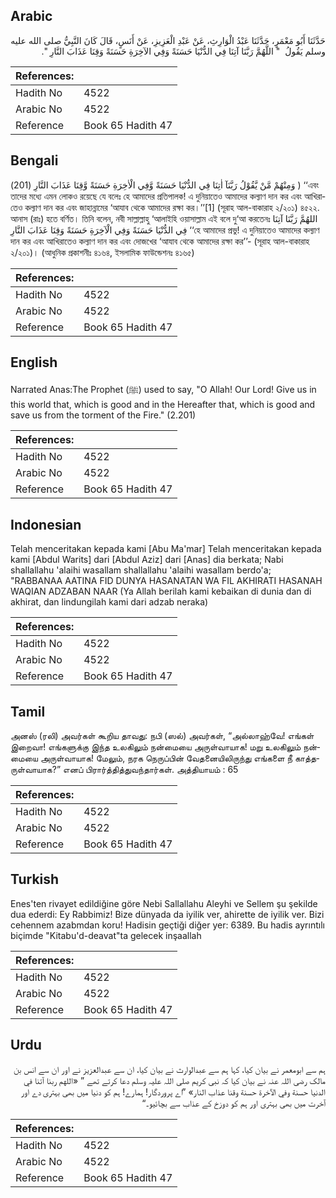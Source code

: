 ## Arabic


<div dir="rtl" lang="ar" style={{fontSize:'larger',backgroundColor:'#f8f9fa',padding:20}}>
حَدَّثَنَا أَبُو مَعْمَرٍ، حَدَّثَنَا عَبْدُ الْوَارِثِ، عَنْ عَبْدِ الْعَزِيزِ، عَنْ أَنَسٍ، قَالَ كَانَ النَّبِيُّ صلى الله عليه وسلم يَقُولُ ‏ "‏ اللَّهُمَّ رَبَّنَا آتِنَا فِي الدُّنْيَا حَسَنَةً وَفِي الآخِرَةِ حَسَنَةً وَقِنَا عَذَابَ النَّارِ ‏"‏‏.‏
</div>
<div style={{backgroundColor:'#f8f9fa',padding:20, marginBottom: 10}}><table> <thead> <tr> <th>References:</th> <th></th> </tr> </thead> <tbody><tr><td>Hadith No</td><td>4522</td></tr><tr><td>Arabic No</td><td>4522</td></tr><tr><td>Reference</td><td>Book 65 Hadith 47</td></tr></tbody></table></div>

## Bengali


<div dir="ltr" lang="bn" style={{fontSize:'larger',backgroundColor:'#f8f9fa',padding:20}}>
وَمِنْهُمْ مَّنْ يَّقُوْلُ رَبَّنَآ اٰتِنَا فِي الدُّنْيَا حَسَنَةً وَّفِي الْاٰخِرَةِ حَسَنَةً وَّقِنَا عَذَابَ النَّارِ (201) ) ‘‘এবং তাদের মধ্যে এমন লোকও রয়েছে যে বলেঃ হে আমাদের প্রতিপালক! এ দুনিয়াতেও আমাদের কল্যাণ দান কর এবং আখিরাতেও কল্যাণ দান কর এবং জাহান্নামের ‘আযাব থেকে আমাদের রক্ষা কর।’’[1] (সূরাহ আল-বাকারাহ ২/২০১) ৪৫২২. আনাস (রাঃ) হতে বর্ণিত। তিনি বলেন, নবী সাল্লাল্লাহু ‘আলাইহি ওয়াসাল্লাম এই বলে দু‘আ করতেনঃ اللهُمَّ رَبَّنَا آتِنَا فِي الدُّنْيَا حَسَنَةً وَفِي الْآخِرَةِ حَسَنَةً وَقِنَا عَذَابَ النَّارِ ‘‘হে আমাদের প্রভু! এ দুনিয়াতেও আমাদের কল্যাণ দান কর এবং আখিরাতেও কল্যাণ দান কর এবং দোজখের ‘আযাব থেকে আমাদের রক্ষা কর’’- (সূরাহ আল-বাকারাহ ২/২০১)। (আধুনিক প্রকাশনীঃ ৪১৬৪, ইসলামিক ফাউন্ডেশনঃ ৪১৬৫)
</div>
<div style={{backgroundColor:'#f8f9fa',padding:20, marginBottom: 10}}><table> <thead> <tr> <th>References:</th> <th></th> </tr> </thead> <tbody><tr><td>Hadith No</td><td>4522</td></tr><tr><td>Arabic No</td><td>4522</td></tr><tr><td>Reference</td><td>Book 65 Hadith 47</td></tr></tbody></table></div>

## English


<div dir="ltr" lang="en" style={{fontSize:'larger',backgroundColor:'#f8f9fa',padding:20}}>
Narrated Anas:The Prophet (ﷺ) used to say, "O Allah! Our Lord! Give us in this world that, which is good and in the Hereafter that, which is good and save us from the torment of the Fire." (2.201)
</div>
<div style={{backgroundColor:'#f8f9fa',padding:20, marginBottom: 10}}><table> <thead> <tr> <th>References:</th> <th></th> </tr> </thead> <tbody><tr><td>Hadith No</td><td>4522</td></tr><tr><td>Arabic No</td><td>4522</td></tr><tr><td>Reference</td><td>Book 65 Hadith 47</td></tr></tbody></table></div>

## Indonesian


<div dir="ltr" lang="id" style={{fontSize:'larger',backgroundColor:'#f8f9fa',padding:20}}>
Telah menceritakan kepada kami [Abu Ma'mar] Telah menceritakan kepada kami [Abdul Warits] dari [Abdul Aziz] dari [Anas] dia berkata; Nabi shallallahu 'alaihi wasallam shallallahu 'alaihi wasallam berdo'a; "RABBANAA AATINA FID DUNYA HASANATAN WA FIL AKHIRATI HASANAH WAQIAN ADZABAN NAAR (Ya Allah berilah kami kebaikan di dunia dan di akhirat, dan lindungilah kami dari adzab neraka)
</div>
<div style={{backgroundColor:'#f8f9fa',padding:20, marginBottom: 10}}><table> <thead> <tr> <th>References:</th> <th></th> </tr> </thead> <tbody><tr><td>Hadith No</td><td>4522</td></tr><tr><td>Arabic No</td><td>4522</td></tr><tr><td>Reference</td><td>Book 65 Hadith 47</td></tr></tbody></table></div>

## Tamil


<div dir="ltr" lang="ta" style={{fontSize:'larger',backgroundColor:'#f8f9fa',padding:20}}>
அனஸ் (ரலி) அவர்கள் கூறிய தாவது: நபி (ஸல்) அவர்கள், “அல்லாஹ்வே! எங்கள் இறைவா! எங்களுக்கு இந்த உலகிலும் நன்மையை அருள்வாயாக! மறு உலகிலும் நன்மையை அருள்வாயாக! மேலும், நரக நெருப்பின் வேதனையிலிருந்து எங்களை நீ காத்தருள்வாயாக?” எனப் பிரார்த்தித்துவந்தார்கள். அத்தியாயம் : 65
</div>
<div style={{backgroundColor:'#f8f9fa',padding:20, marginBottom: 10}}><table> <thead> <tr> <th>References:</th> <th></th> </tr> </thead> <tbody><tr><td>Hadith No</td><td>4522</td></tr><tr><td>Arabic No</td><td>4522</td></tr><tr><td>Reference</td><td>Book 65 Hadith 47</td></tr></tbody></table></div>

## Turkish


<div dir="ltr" lang="tr" style={{fontSize:'larger',backgroundColor:'#f8f9fa',padding:20}}>
Enes'ten rivayet edildiğine göre Nebi Sallallahu Aleyhi ve Sellem şu şekilde dua ederdi: Ey Rabbimiz! Bize dünyada da iyilik ver, ahirette de iyilik ver. Bizi cehennem azabmdan koru! Hadisin geçtiği diğer yer: 6389. Bu hadis ayrıntılı biçimde "Kitabu'd-deavat"ta gelecek inşaallah
</div>
<div style={{backgroundColor:'#f8f9fa',padding:20, marginBottom: 10}}><table> <thead> <tr> <th>References:</th> <th></th> </tr> </thead> <tbody><tr><td>Hadith No</td><td>4522</td></tr><tr><td>Arabic No</td><td>4522</td></tr><tr><td>Reference</td><td>Book 65 Hadith 47</td></tr></tbody></table></div>

## Urdu


<div dir="rtl" lang="ur" style={{fontSize:'larger',backgroundColor:'#f8f9fa',padding:20}}>
ہم سے ابومعمر نے بیان کیا، کہا ہم سے عبدالوارث نے بیان کیا، ان سے عبدالعزیز نے اور ان سے انس بن مالک رضی اللہ عنہ نے بیان کیا کہ نبی کریم صلی اللہ علیہ وسلم دعا کرتے تھے ” «اللهم ربنا آتنا في الدنيا حسنة وفي الآخرة حسنة وقنا عذاب النار» ”اے پروردگار! ہمارے! ہم کو دنیا میں بھی بہتری دے اور آخرت میں بھی بہتری اور ہم کو دوزخ کے عذاب سے بچائیو۔“
</div>
<div style={{backgroundColor:'#f8f9fa',padding:20, marginBottom: 10}}><table> <thead> <tr> <th>References:</th> <th></th> </tr> </thead> <tbody><tr><td>Hadith No</td><td>4522</td></tr><tr><td>Arabic No</td><td>4522</td></tr><tr><td>Reference</td><td>Book 65 Hadith 47</td></tr></tbody></table></div>